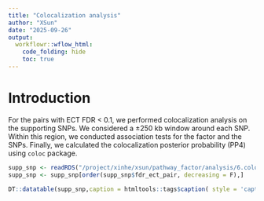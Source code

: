 ```yaml
---
title: "Colocalization analysis"
author: "XSun"
date: "2025-09-26"
output:
  workflowr::wflow_html:
    code_folding: hide
    toc: true
---
```


# Introduction

For the pairs with ECT FDR < 0.1, we performed colocalization analysis on the supporting SNPs. We considered a ±250 kb window around each SNP. Within this region, we conducted association tests for the factor and the SNPs. Finally, we calculated the colocalization posterior probability (PP4) using `coloc` package.


```r

supp_snp <- readRDS("/project/xinhe/xsun/pathway_factor/analysis/6.coloc/results/coloc_res_supp_snp.RDS")
supp_snp <- supp_snp[order(supp_snp$fdr_ect_pair, decreasing = F),]

DT::datatable(supp_snp,caption = htmltools::tags$caption( style = 'caption-side: left; text-align: left; color:black;  font-size:150% ;','Colocalization results for the supporting SNPs'),options = list(pageLength = 10) )

```

